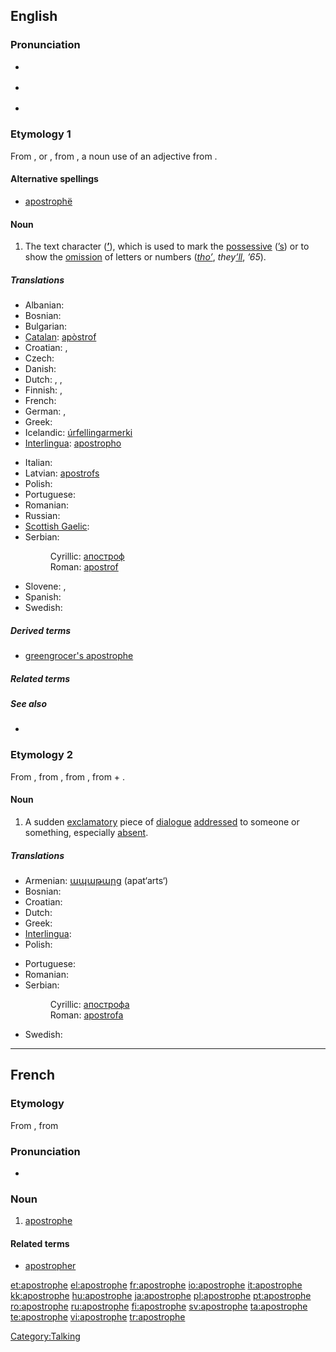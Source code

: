 {{was wotd|2007|February|13}}
{{also|apostrophé}}
==English==

===Pronunciation===
* {{a|RP}} {{IPA|/əˈpɒs.trə.fi/}}
* {{a|US}} {{IPA|/əˈpɑːs.trə.fi/}}
* {{audio|en-us-apostrophe.ogg|Audio (US)}}

===Etymology 1===
From {{etyl|fr}} {{term|apostrophe|lang=fr}}, or {{etyl|la}} {{term|apostrophus|lang=la}}, from {{etyl|el}} {{term|απόστροφος||accent of elision|lang=el}}, a noun use of an adjective from {{term|αποστρέφειν||turn away|lang=el}}.

{{rfe|el or grc? provide transliterations}}

====Alternative spellings====
* [[apostrophë]]

====Noun====
{{en-noun}}

# {{context|orthography}} The text character ('''[[’]]'''), which is used to mark the [[possessive]] ([[’s]]) or to show the [[omission]] of letters or numbers (''[[tho’]]'', ''they[[’ll]]'', ''’65'').

=====Translations=====
{{trans-top|the character ’}}
* Albanian: {{t+|sq|apostrof|m|xs=Albanian}}
* Bosnian: {{t-|bs|apostrof|m}}
* Bulgarian: {{t-|bg|апостроф|m|sc=Cyrl}}
* [[Catalan]]: [[apòstrof]] {{m}}
* Croatian: {{t-|hr|apostrof|m}}, {{t-|hr|izostavnik|m}}
* Czech: {{t-|cs|apostrof|m}}
* Danish: {{t-|da|apostrof}}
* Dutch: {{t|nl|afkappingsteken|n}}, {{t|nl|weglatingsteken|n}}, {{t-|nl|apostrof|f}}
* Finnish: {{t+|fi|heittomerkki}}, {{t-|fi|apostrofi}}
* French: {{t+|fr|apostrophe|f}}
* German: {{t+|de|Apostroph|m}}, {{t-|de|Hochkomma|n}}
* Greek: {{t+|el|απόστροφος|f|sc=Grek}}
* Icelandic: [[úrfellingarmerki]] {{n}}
* [[Interlingua]]: [[apostropho]]
{{trans-mid}}
* Italian: {{t+|it|apostrofo|m}}
* Latvian: [[apostrofs]] {{m}}
* Polish: {{t+|pl|apostrof|m}}
* Portuguese: {{t+|pt|apóstrofo|m}}
* Romanian: {{t+|ro|apostrof|n}}
* Russian: {{t+|ru|апостроф|m|tr=apostróf|sc=Cyrl}}
* [[Scottish Gaelic]]: {{t-|gd|ascair|m}}
* Serbian:
*: Cyrillic: [[апостроф]] {{m}}
*: Roman: [[apostrof]] {{m}}
* Slovene: {{t+|sl|opuščaj|m}}, {{t+|sl|apostrof|m}}
* Spanish: {{t+|es|apóstrofo|m}}
* Swedish: {{t-|sv|apostrof}}
{{trans-bottom}}

=====Derived terms=====
* [[greengrocer's apostrophe]]

=====Related terms=====
{{punctuation}}

=====See also=====
* {{pedia}}

===Etymology 2===
From {{etyl|la}} {{term|apostrophe|lang=la}}, from {{etyl|grc}} {{term|ἀποστροφή|sc=polytonic}}, from {{term|ἀποστρέφειν||turn away|sc=polytonic}}, from {{term|ἀπό|sc=polytonic}} + {{term|στρέφειν||turn|sc=polytonic}}.

====Noun====
{{en-noun}}

# {{rhetoric}} A sudden [[exclamatory]] piece of [[dialogue]] [[addressed]] to someone or something, especially [[absent]].

=====Translations=====
{{trans-top|sudden piece of dialogue}}
* Armenian: [[ապաթարց]] (apat‘arts‘)
* Bosnian: {{t-|bs|apostrofa|f}}
* Croatian: {{t-|hr|apostrofa|f}}
* Dutch: {{t-|nl|apostrof|f}}
* Greek: {{t+|el|αποστροφή|f|sc=Grek}}
* [[Interlingua]]: {{t-|ia|apostrophe|xs=Interlingua}}
* Polish: {{t-|pl|apostrofa|f}}
{{trans-mid}}
* Portuguese: {{t-|pt|apóstrofe|f}}
* Romanian: {{t+|ro|apostrof|n}}
* Serbian:
*: Cyrillic: [[апострофа]] {{f}}
*: Roman: [[apostrofa]] {{f}}
* Swedish: {{t-|sv|apostrof}}
{{trans-bottom}}

[[Category:Talking]]

----

==French==

{{rfc|which sense of apostrophe?  both?  Then also different etymologies?}}

===Etymology===
From {{etyl|la|fr}} {{term|apostrophus|lang=la}}, from {{etyl|el|fr}} {{term|απόστροφος|lang=el}}

{{rfe|el or grc?  Transliterations}}

===Pronunciation===
* {{audio|Fr-apostrophe.ogg|Audio}}

===Noun===
{{fr-noun|f}}

# [[#English|apostrophe]]

====Related terms====
* [[apostropher]]

[[et:apostrophe]]
[[el:apostrophe]]
[[fr:apostrophe]]
[[io:apostrophe]]
[[it:apostrophe]]
[[kk:apostrophe]]
[[hu:apostrophe]]
[[ja:apostrophe]]
[[pl:apostrophe]]
[[pt:apostrophe]]
[[ro:apostrophe]]
[[ru:apostrophe]]
[[fi:apostrophe]]
[[sv:apostrophe]]
[[ta:apostrophe]]
[[te:apostrophe]]
[[vi:apostrophe]]
[[tr:apostrophe]]